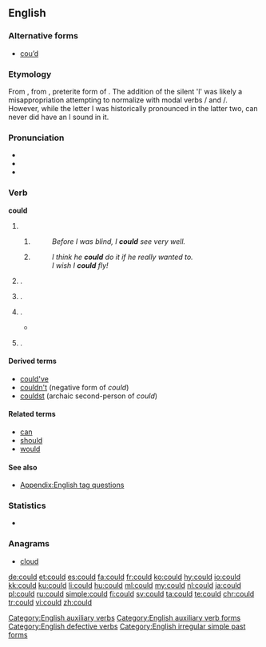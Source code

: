 ==English==

===Alternative forms===
* [[cou’d]] {{qualifier|obsolete}}

===Etymology===
From {{etyl|enm|en}} {{term|coude|lang=enm}}, from {{etyl|ang|en}} {{term|cuþ||lang=ang}}, preterite form of {{term|cunnan||lang=ang|to be able}}. The addition of the silent 'l' was likely a misappropriation attempting to normalize with modal verbs {{term|will|lang=en}}/{{term|would|lang=en}} and {{term|shall|lang=en}}/{{term|should|lang=en}}. 
However, while the letter l was historically pronounced in the latter two, can never did have an l sound in it.

===Pronunciation===
* {{IPA|/kʊd/|lang=en}}
* {{audio|en-us-could.ogg|Audio (US)|lang=en}}
* {{rhymes|ʊd|lang=en}}

===Verb===
'''could'''

# {{en-simple past of|can}}
## {{non-gloss definition|Used as a past indicative.}}
##: ''Before I was blind, I '''could''' see very well.''
## {{non-gloss definition|Used as a past subjunctive (irrealis).}}
##: ''I think he '''could''' do it if he really wanted to.''
##: ''I wish I '''could''' fly!''
# {{non-gloss definition|Used to politely ask for [[permission]] to do something}}.
#: {{usex|'''Could''' I borrow your coat?|lang=en}}
# {{non-gloss definition| Used to politely ask for someone else to do something}}.
#: {{usex|'''Could''' you proofread this email?|lang=en}}
# {{non-gloss definition|Used to show the [[possibility]] that something [[might]] happen}}.
#* {{quote-magazine|date=2013-06-29|volume=407|issue=8842|page=55|magazine={{w|The Economist}}
|title=[http://www.economist.com/news/international/21580191-edward-snowdens-odyssey-leaves-america-nonplussed-and-its-allies-dismayed-russia-china Travels and travails]
|passage=Even without hovering drones, a lurking assassin, a thumping score and a denouement, the real-life story of Edward Snowden, a rogue spy on the run, '''could''' be straight out of the cinema. But, as with Hollywood, the subplots and exotic locations may distract from the real message: America’s discomfort and its foes’ glee.}}
#: {{usex|We '''could''' rearrange the time if you like.|lang=en}}
# {{non-gloss definition|Used to [[suggest]] something}}.
#: {{usex|You '''could''' try adding more salt to the soup.|lang=en}}

====Derived terms====
* [[could've]]
* [[couldn't]] (negative form of ''could'')
* [[couldst]] (archaic second-person of ''could'')

====Related terms====
* [[can]]
* [[should]]
* [[would]]

====See also====
* [[Appendix:English tag questions]]

===Statistics===
* {{rank|what|do|has|62|could|our|than|some}}

===Anagrams===
* [[cloud#English|cloud]]

[[Category:English auxiliary verbs]]
[[Category:English auxiliary verb forms]]
[[Category:English defective verbs]]
[[Category:English irregular simple past forms]]

[[de:could]]
[[et:could]]
[[es:could]]
[[fa:could]]
[[fr:could]]
[[ko:could]]
[[hy:could]]
[[io:could]]
[[kk:could]]
[[ku:could]]
[[li:could]]
[[hu:could]]
[[ml:could]]
[[my:could]]
[[nl:could]]
[[ja:could]]
[[pl:could]]
[[ru:could]]
[[simple:could]]
[[fi:could]]
[[sv:could]]
[[ta:could]]
[[te:could]]
[[chr:could]]
[[tr:could]]
[[vi:could]]
[[zh:could]]